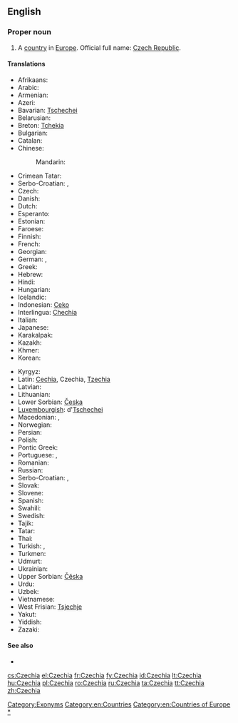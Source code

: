 ==English==
{{rfc-auto}}
{{wikipedia}}
{{wikipedia|Czech Republic}}
{{wikipedia|Name of the Czech Republic}}

===Proper noun===
{{en-proper noun}}

# A [[country]] in [[Europe]]. Official full name: [[Czech Republic]].

====Translations====
{{trans-top|country in Europe}}
* Afrikaans: {{t-|af|Tsjeggië}}
* Arabic: {{t-|ar|التشيك|m|tr=al-tshiik}}
* Armenian: {{t-|hy|Չեխիա|tr=Čexia}}
* Azeri: {{t+|az|Çexiya}}
* Bavarian: [[Tschechei]]
* Belarusian: {{t-|be|Чэхія|f|tr=Čéxija}}
* Breton: [[Tchekia]]
* Bulgarian: {{t+|bg|Чехия|f|tr=Čéxija}}
* Catalan: {{t+|ca|Txèquia|f}}
* Chinese:
*: Mandarin: {{t-|cmn|捷克|tr=Jiékè|sc=Hani}}
* Crimean Tatar: {{tø|crh|Çehiya}}
* Serbo-Croatian: {{t-|sh|Češka|f}}, {{t-|sh|Republika Češka|f}}
* Czech: {{t+|cs|Česko|n}}
* Danish: {{t+|da|Tjekkiet}}
* Dutch: {{t+|nl|Tsjechië|n}}
* Esperanto: {{t-|eo|Ĉeĥio}}
* Estonian: {{t+|et|Tšehhi}}
* Faroese: {{t-|fo|Kekkia|n}}
* Finnish: {{t+|fi|Tšekki}}
* French: {{t+|fr|Tchéquie|f}}
* Georgian: {{t-|ka|ჩეხეთი|tr=chekheti|sc=Geor}}
* German: {{t+|de|Tschechien|n}}, {{t+|de|Tschechei|f}}
* Greek: {{t+|el|Τσεχία|f|tr=Tsechía}}
* Hebrew: {{t-|he|צ'כיה|f|tr=chekhia}}
* Hindi: {{t+|hi|चेक|tr=cek}}
* Hungarian: {{t+|hu|Csehország}}
* Icelandic: {{t+|is|Tékkland}}
* Indonesian: [[Ceko]]
* Interlingua: [[Chechia]]
* Italian: {{t+|it|Cechia|f}}
* Japanese: {{t+|ja|チェコ|tr=Cheko}}
* Karakalpak: {{tø|kaa|Shexiya}}
* Kazakh: {{t-|kk|Чехия|tr=Čexija|sc=Cyrl}}
* Khmer: {{t+|km|ឆែក|tr=chaek|sc=Khmr}}
* Korean: {{t+|ko|체코|tr=Cheko|sc=Hang}}
{{trans-mid}}
* Kyrgyz: {{t-|ky|Чехия|tr=Čexija|sc=Cyrl}}
* Latin: [[Cechia]], Czechia, [[Tzechia]]
* Latvian: {{t+|lv|Čehija|f}}
* Lithuanian: {{t+|lt|Čekija|f}}
* Lower Sorbian: [[Česka]] {{f}}
* [[Luxembourgish]]: d'[[Tschechei]]
* Macedonian: {{t+|mk|Чешка|f|tr=Čéška}}, {{t-|mk|Чехија|f|tr=Čéxija}}
* Norwegian: {{t+|no|Tsjekkia}}
* Persian: {{t+|fa|چک|tr=Chek}}
* Polish: {{t+|pl|Czechy|p}}
* Pontic Greek: {{tø|pnt|Τσεχία}}
* Portuguese: {{t+|pt|Chéquia|f}}, {{t+|pt|Tchéquia|f}}
* Romanian: {{t+|ro|Cehia}}
* Russian: {{t+|ru|Чехия|f|tr=Čéxija}}
* Serbo-Croatian: {{t-|sh|Чешка|f|sc=Cyrl}}, {{t-|sh|Češka|f}}
* Slovak: {{t-|sk|Česko|n}}
* Slovene: {{t+|sl|Češka|f}}
* Spanish: {{t+|es|Chequia|f}}
* Swahili: {{t-|sw|Ucheki}}
* Swedish: {{t+|sv|Tjeckien}}
* Tajik: {{t-|tg|Чехия|tr=Čexija|sc=Cyrl}}
* Tatar: {{t-|tt|Чехия|tr=Čexija|sc=Cyrl}}
* Thai: {{t-|th|เช็ก|tr=chék}}
* Turkish: {{t+|tr|Çek Cumhuriyeti}}, {{t-|tr|Çekya}}
* Turkmen: {{t-|tk|Çehiýa}}
* Udmurt: {{tø|udm|Чехия}}
* Ukrainian: {{t+|uk|Чехія|f|tr=Čéxija}}
* Upper Sorbian: [[Čěska]] {{f}}
* Urdu: {{t-|ur|چیک|tr=cek}}
* Uzbek: {{t-|uz|Chexiya}}
* Vietnamese: {{t-|vi|Séc}}
* West Frisian: [[Tsjechje]]
* Yakut: {{tø|sah|Чехия|tr=Čexija|sc=Cyrl}}
* Yiddish: {{t-|yi|טשעכיי|f|tr=Tshekhay, Tshekhie, Tshekhia|sc=Hebr}}
* Zazaki: {{qualifier|Southern Zazaki}} {{tø|zza|Çekıstan}}
{{trans-bottom}}

====See also====
* {{list|en|countries of Europe}}

[[Category:Exonyms]]
[[Category:en:Countries]]
[[Category:en:Countries of Europe]]
[[Category:en:Czechia|*]]

[[cs:Czechia]]
[[el:Czechia]]
[[fr:Czechia]]
[[fy:Czechia]]
[[id:Czechia]]
[[lt:Czechia]]
[[hu:Czechia]]
[[pl:Czechia]]
[[ro:Czechia]]
[[ru:Czechia]]
[[ta:Czechia]]
[[tt:Czechia]]
[[zh:Czechia]]